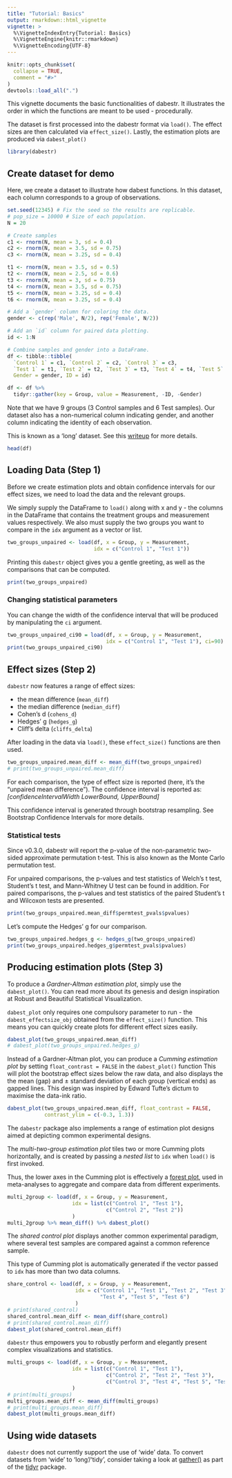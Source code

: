 ```yaml
---
title: "Tutorial: Basics"
output: rmarkdown::html_vignette
vignette: >
  %\VignetteIndexEntry{Tutorial: Basics}
  %\VignetteEngine{knitr::rmarkdown}
  %\VignetteEncoding{UTF-8}
---
```


```r
knitr::opts_chunk$set(
  collapse = TRUE,
  comment = "#>"
)
devtools::load_all(".")
```

This vignette documents the basic functionalities of dabestr. It illustrates the 
order in which the functions are meant to be used - procedurally. 

The dataset is first processed into the dabestr format via `load()`. The effect sizes are then 
calculated via `effect_size()`. Lastly, the estimation plots are produced via
`dabest_plot()`

```r
library(dabestr)
```

## Create dataset for demo
Here, we create a dataset to illustrate how dabest functions. In this dataset, 
each column corresponds to a group of observations.
```r
set.seed(12345) # Fix the seed so the results are replicable.
# pop_size = 10000 # Size of each population.
N = 20

# Create samples
c1 <- rnorm(N, mean = 3, sd = 0.4)
c2 <- rnorm(N, mean = 3.5, sd = 0.75)
c3 <- rnorm(N, mean = 3.25, sd = 0.4)

t1 <- rnorm(N, mean = 3.5, sd = 0.5)
t2 <- rnorm(N, mean = 2.5, sd = 0.6)
t3 <- rnorm(N, mean = 3, sd = 0.75)
t4 <- rnorm(N, mean = 3.5, sd = 0.75)
t5 <- rnorm(N, mean = 3.25, sd = 0.4)
t6 <- rnorm(N, mean = 3.25, sd = 0.4)

# Add a `gender` column for coloring the data.
gender <- c(rep('Male', N/2), rep('Female', N/2))

# Add an `id` column for paired data plotting.
id <- 1:N

# Combine samples and gender into a DataFrame.
df <- tibble::tibble(
  `Control 1` = c1, `Control 2` = c2, `Control 3` = c3,
  `Test 1` = t1, `Test 2` = t2, `Test 3` = t3, `Test 4` = t4, `Test 5` = t5, `Test 6` = t6,
  Gender = gender, ID = id)

df <- df %>%
  tidyr::gather(key = Group, value = Measurement, -ID, -Gender)
```

Note that we have 9 groups (3 Control samples and 6 Test samples). Our dataset also has a non-numerical column indicating gender, and another column indicating the identity of each observation.

This is known as a ‘long’ dataset. See this [writeup](https://simonejdemyr.com/r-tutorials/basics/wide-and-long/) for more details.
```r
head(df)
```

## Loading Data (Step 1)
Before we create estimation plots and obtain confidence intervals for our effect sizes, we need to load the data and the relevant groups.

We simply supply the DataFrame to `load()` along with x and y - the columns in the DataFrame that contains the treatment groups and measurement values respectively. We also must supply the two groups you want to compare in the `idx` argument as a vector or list.
```r
two_groups_unpaired <- load(df, x = Group, y = Measurement,
                            idx = c("Control 1", "Test 1"))
```

Printing this `dabestr` object gives you a gentle greeting, as well as the comparisons that can be computed.
```r
print(two_groups_unpaired)
```

### Changing statistical parameters
You can change the width of the confidence interval that will be produced by manipulating the `ci` argument.
```r
two_groups_unpaired_ci90 = load(df, x = Group, y = Measurement,
                                idx = c("Control 1", "Test 1"), ci=90)
print(two_groups_unpaired_ci90)
```

## Effect sizes (Step 2)
`dabestr` now features a range of effect sizes:

- the mean difference (`mean_diff`)
- the median difference (`median_diff`)
- Cohen’s d (`cohens_d`)
- Hedges’ g (`hedges_g`)
- Cliff’s delta (`cliffs_delta`)

After loading in the data via `load()`, these `effect_size()` functions are then used.

```r
two_groups_unpaired.mean_diff <- mean_diff(two_groups_unpaired)
# print(two_groups_unpaired.mean_diff)
```

For each comparison, the type of effect size is reported (here, it’s the “unpaired mean difference”). The confidence interval is reported as: _[confidenceIntervalWidth LowerBound, UpperBound]_

This confidence interval is generated through bootstrap resampling. See Bootstrap Confidence Intervals for more details.

### Statistical tests
Since v0.3.0, dabestr will report the p-value of the non-parametric two-sided approximate permutation t-test. This is also known as the Monte Carlo permutation test.

For unpaired comparisons, the p-values and test statistics of Welch’s t test, Student’s t test, and Mann-Whitney U test can be found in addition. For paired comparisons, the p-values and test statistics of the paired Student’s t and Wilcoxon tests are presented.

```r
print(two_groups_unpaired.mean_diff$permtest_pvals$pvalues)
```

Let’s compute the Hedges’ g for our comparison.

```r
two_groups_unpaired.hedges_g <- hedges_g(two_groups_unpaired)
print(two_groups_unpaired.hedges_g$permtest_pvals$pvalues)
```

## Producing estimation plots (Step 3)
To produce a *Gardner-Altman estimation plot*, simply use the `dabest_plot()`. You can read more about its genesis and design inspiration at Robust and Beautiful Statistical Visualization. 

`dabest_plot` only requires one compulsory parameter to run - the `dabest_effectsize_obj` obtained from the `effect_size()` function. This means you can quickly create plots for different effect sizes easily.
```r
dabest_plot(two_groups_unpaired.mean_diff)
# dabest_plot(two_groups_unpaired.hedges_g)
```

Instead of a Gardner-Altman plot, you can produce a *Cumming estimation plot* by setting `float_contrast = FALSE` in the `dabest_plot()` function This will plot the bootstrap effect sizes below the raw data, and also displays the the mean (gap) and ± standard deviation of each group (vertical ends) as gapped lines. This design was inspired by Edward Tufte’s dictum to maximise the data-ink ratio.

```r
dabest_plot(two_groups_unpaired.mean_diff, float_contrast = FALSE,
            contrast_ylim = c(-0.3, 1.3))
```

The `dabestr` package also implements a range of estimation plot designs aimed at depicting common experimental designs.

The *multi-two-group estimation plot* tiles two or more Cumming plots horizontally, and is created by passing a _nested list_ to `idx` when `load()` is first invoked.

Thus, the lower axes in the Cumming plot is effectively a [forest plot](https://en.wikipedia.org/wiki/Forest_plot), used in meta-analyses to aggregate and compare data from different experiments.

```r
multi_2group <- load(df, x = Group, y = Measurement,
                     idx = list(c("Control 1", "Test 1"), 
                                c("Control 2", "Test 2"))
                     )
multi_2group %>% mean_diff() %>% dabest_plot()
```

The *shared control plot* displays another common experimental paradigm, where several test samples are compared against a common reference sample.

This type of Cumming plot is automatically generated if the vector passed to `idx` has more than two data columns.
```r
share_control <- load(df, x = Group, y = Measurement,
                      idx = c("Control 1", "Test 1", "Test 2", "Test 3",
                              "Test 4", "Test 5", "Test 6")
                      )
# print(shared_control)
shared_control.mean_diff <- mean_diff(share_control)
# print(shared_control.mean_diff)
dabest_plot(shared_control.mean_diff)
```

`dabestr` thus empowers you to robustly perform and elegantly present complex visualizations and statistics.
```r
multi_groups <- load(df, x = Group, y = Measurement,
                     idx = list(c("Control 1", "Test 1"), 
                                c("Control 2", "Test 2", "Test 3"),
                                c("Control 3", "Test 4", "Test 5", "Test 6"))
                     )
# print(multi_groups)
multi_groups.mean_diff <- mean_diff(multi_groups)
# print(multi_groups.mean_diff)
dabest_plot(multi_groups.mean_diff)
```

## Using wide datasets
`dabestr` does not currently support the use of 'wide' data. To convert datasets from 'wide' to 'long'/'tidy', consider taking a look at [gather()](https://tidyr.tidyverse.org/reference/gather.html) as part of the [tidyr](https://tidyr.tidyverse.org) package.